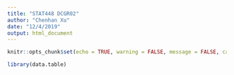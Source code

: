 ```yaml
---
title: "STAT448 DCGR02"
author: "Chenhan Xu"
date: "12/4/2019"
output: html_document
---
```


```r
knitr::opts_chunk$set(echo = TRUE, warning = FALSE, message = FALSE, cache = TRUE)
```

```r
library(data.table)
```
